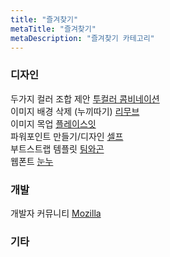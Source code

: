 ```yaml
---
title: "즐겨찾기"
metaTitle: "즐겨찾기"
metaDescription: "즐겨찾기 카테고리"
---
```


### 디자인
두가지 컬러 조합 제안 [투컬러 콤비네이션](https://2colors.colorion.co/)  
이미지 배경 삭제 (누끼따기) [리무브](https://www.remove.bg/ko)  
이미지 목업 [플레이스잇](https://placeit.net/)  
파워포인트 만들기/디자인 [셀프](https://xelf.io/)  
부트스트랩 템플릿 [팀와곤](https://themewagon.com/)  
웹폰트 [눈누](https://noonnu.cc/)

### 개발
개발자 커뮤니티 [Mozilla](https://developer.mozilla.org/ko/)

### 기타


